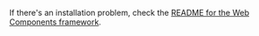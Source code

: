 If there's an installation problem, check the [README for the Web Components framework](../../app/web-components/README.md).
